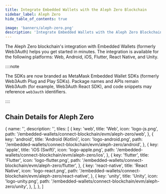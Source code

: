 ```yaml
---
title: Integrate Embedded Wallets with the Aleph Zero Blockchain
sidebar_label: Aleph Zero
hide_table_of_contents: true

image: 'banners/aleph-zero.png'
description: 'Integrate Embedded Wallets with the Aleph Zero Blockchain | Embedded Wallets'
---
```



<SEO
  title="Integrate Embedded Wallets with the Aleph Zero Blockchain"
  description="Integrate Embedded Wallets with the Aleph Zero Blockchain | Embedded Wallets"
  image="https://web3auth.io/docs/banners/aleph-zero.png"
  slug="/embedded-wallets/connect-blockchain/evm/aleph-zero"
/>

The Aleph Zero blockchain's integration with Embedded Wallets (formerly Web3Auth) helps you get started in minutes. The integration is available for the following platforms: Web, Android, iOS, Flutter, React Native, and Unity.

::::note

The SDKs are now branded as MetaMask Embedded Wallet SDKs (formerly Web3Auth Plug and Play SDKs). Package names and APIs remain Web3Auth (for example, Web3Auth React SDK), and code snippets may reference `web3auth` identifiers.

::::

## Chain Details for Aleph Zero

<ChainDetailsAlephZero />

  {
    name: '',
    description: '',
    tiles: [
      {
        key: 'web',
        title: 'Web',
        icon: 'logo-js.png',
        path: '/embedded-wallets/connect-blockchain/evm/aleph-zero/web',
      },
      {
        key: 'android',
        title: 'Android (Kotlin)',
        icon: 'logo-android.png',
        path: '/embedded-wallets/connect-blockchain/evm/aleph-zero/android',
      },
      {
        key: 'apple',
        title: 'iOS (Swift)',
        icon: 'logo-apple.png',
        path: '/embedded-wallets/connect-blockchain/evm/aleph-zero/ios',
      },
      {
        key: 'flutter',
        title: 'Flutter',
        icon: 'logo-flutter.png',
        path: '/embedded-wallets/connect-blockchain/evm/aleph-zero/flutter',
      },
      {
        key: 'react-native',
        title: 'React Native',
        icon: 'logo-react.png',
        path: '/embedded-wallets/connect-blockchain/evm/aleph-zero/react-native',
      },
      {
        key: 'unity',
        title: 'Unity',
        icon: 'logo-unity.png',
        path: '/embedded-wallets/connect-blockchain/evm/aleph-zero/unity',
      },
    ],
  },
]

<Tiles tileGroups={AlephZero} />
